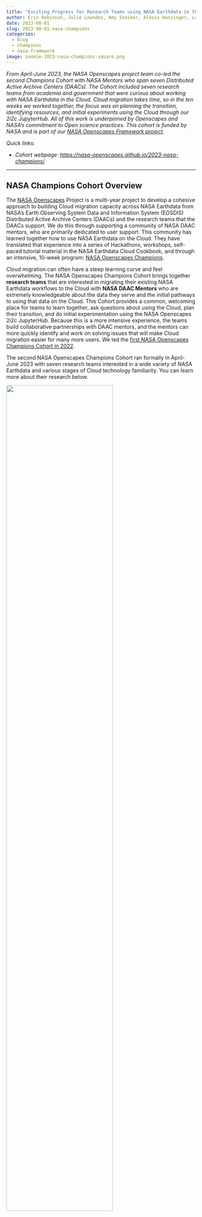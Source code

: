 ```yaml
---
title: "Exciting Progress for Research Teams using NASA Earthdata in the Cloud: 2023 NASA Openscapes Champions Wrap-up"
author: Erin Robinson, Julie Lowndes, Amy Steiker, Alexis Hunzinger, Luis Lopez, Andy Barrett, Cassie Nickles, and NASA DAAC Mentors
date: 2023-08-01
slug: 2023-08-01-nasa-champions
categories:
  - blog
  - champions
  - nasa-framework
image: zoomie-2023-nasa-champions-square.png
---
```


*From April-June 2023, the NASA Openscapes project team co-led the second Champions Cohort with NASA Mentors who span seven Distributed Active Archive Centers (DAACs). The Cohort included seven research teams from academia and government that were curious about working with NASA Earthdata in the Cloud. Cloud migration takes time, so in the ten weeks we worked together, the focus was on planning the transition, identifying resources, and initial experiments using the Cloud through our 2i2c JupyterHub. All of this work is underpinned by Openscapes and NASA's commitment to Open science practices. This cohort is funded by NASA and is part of our [NASA Openscapes Framework project](https://nasa-openscapes.github.io/).*

*Quick links:*

-   *Cohort webpage: <https://nasa-openscapes.github.io/2023-nasa-champions/>* 

------------------------------------------------------------------------

## **NASA Champions Cohort Overview**

The [NASA Openscapes](https://nasa-openscapes.github.io/) Project is a multi-year project to develop a cohesive approach to building Cloud migration capacity across NASA Earthdata from NASA's Earth Observing System Data and Information System (EOSDIS) Distributed Active Archive Centers (DAACs) and the research teams that the DAACs support. We do this through supporting a community of NASA DAAC mentors, who are primarily dedicated to user support. This community has learned together how to use NASA Earthdata on the Cloud. They have translated that experience into a series of Hackathons, workshops, self-paced tutorial material in the NASA Earthdata Cloud Cookbook, and through an intensive, 10-week program: [NASA Openscapes Champions](https://nasa-openscapes.github.io/2023-nasa-champions/).

Cloud migration can often have a steep learning curve and feel overwhelming. The NASA Openscapes Champions Cohort brings together **research teams** that are interested in migrating their existing NASA Earthdata workflows to the Cloud with **NASA DAAC Mentors** who are extremely knowledgeable about the data they serve and the initial pathways to using that data on the Cloud. This Cohort provides a common, welcoming place for teams to learn together, ask questions about using the Cloud, plan their transition, and do initial experimentation using the NASA Openscapes 2i2c JupyterHub. Because this is a more intensive experience, the teams build collaborative partnerships with DAAC mentors, and the mentors can more quickly identify and work on solving issues that will make Cloud migration easier for many more users. We led the [first NASA Openscapes Champions Cohort in 2022](https://openscapes.org/blog/2022-05-12-nasa-2022-champions/).

The second NASA Openscapes Champions Cohort ran formally in April-June 2023 with seven research teams interested in a wide variety of NASA Earthdata and various stages of Cloud technology familiarity. You can learn more about their research below.

![](zoomie-2023-nasa-champions.png){width="75%" fig-align="center" fig-alt="screenshot of 23 zoom participant faces smiling and waving"}


::: {.caption-text .center-text}
Zoomie (♥️) of some researchers in the 2023 NASA Openscapes Champions Cohort
:::

Together as a Champions Cohort, these teams discussed what worked and didn't work as they migrated workflows to the Cloud, focusing on collaboration and open science. We met as a cohort five times over two months on alternating Wednesdays. Each cohort call included a welcome and code of conduct reminder, two teaching sessions with time for reflection in small groups or silent journaling and group discussion, before closing with suggestions for future team meeting topics ("Seaside Chats"), Efficiency Tips, and Inclusion Tips. All topics and the slides presented are shared on the [2023 Cohort page](https://nasa-openscapes.github.io/2023-nasa-champions/). Additional coworking sessions were scheduled on alternate weeks, where researchers could work quietly, screenshare to ask questions or meet with their team to discuss further. In addition, the teams have access to Openscapes' 2i2c Jupyter Hub, which will continue for the next year. 

Thanks to the NASA Openscapes Mentors for supporting the Champions and for their contributions to the curriculum! In particular, the NASA Openscapes Champions Curriculum had significant additions: 

1.  Andy Barrett from the National Snow and Ice Data Center (NSIDC) created a version of **Data Strategies for Future Us** **that is applicable to gridded, remotely sensed data**. Slides are here: <https://nsidc.github.io/data_strategies_for_future_us/data_strategies_slides#/title-slide> 

2.  Amy Steiker and Luis Lopez from NSIDC and Alexis Hunzinger from Goddard Earth Sciences Data and Information Services Center (GES DISC) refactored the **Coding Strategies for Future Us to be tailored to NASA Earthdata search**, **the earthaccess python library**, **and experiences** from teams at Goddard DAAC (GES DISC) that have learned to use the Cloud. 

3.  Amy Steiker from NSIDC designed and led the **Earthdata Cloud Clinic**! This was a hands-on 1-hour clinic that allowed teams to get familiar with the 2i2c JupyterHub, and practice finding and accessing NASA Earthdata via direct access through two methods from a Jupyter Notebook: earthaccess and Harmony-py services. This material can be found in the cookbook here -\> <https://nasa-openscapes.github.io/earthdata-cloud-cookbook/examples/Earthdata-cloud-clinic.html> \

![](earthdata-clinic-zoom.png){width="75%" fig-align="center" fig-alt="screenshot of zoom window with left side showing screenshare of 2i2c JupyterHub and right side faces of participants, some of whom have a green checkmark with 'yes'"}


::: {.caption-text .center-text}
Screenshot of Amy Steiker teaching the Earthdata Clinic. We used Zoom's "green check mark" feature during pauses for people to indicate that they had completed a step.
:::

4.  Cassie Nickles screenshared and introduced the Earthdata Cookbook and NASA Earthdata Cloud cheatsheets in the final cohort call to help teams understand available resources moving forward. 

## **Shared Lessons Learned**

The Openscapes Champions provides a space for teams to come together to learn from each other and across teams. It is a way to collaborate and distribute leadership across teams and reduce the burden on the team leader feeling the need to learn everything first to teach it to the rest of the team. Below are just a few things we've learned and are carrying forward. 

**Understanding 'When to Cloud.'** The Cloud makes some things easier and some things harder. Over the series of five synchronous cohort calls, we considered when Cloud is effective and when the download model may still be more appropriate. Andy Barrett highlighted some considerations in Call 2 on Data Strategies for Future Us.


![](when-to-cloud-barrett.png){width="75%" fig-align="center" fig-alt="bullet text says When to cloud?; What is the data volume?; How long will it take to download?; Can you store all that data (cost and space)?; Do you have the computing power for processing?; Does your team need a common computing environment?; Do you need to share data at each step or just an end product?"}


::: {.caption-text .center-text}
Figure from [Andy's slides](https://nsidc.github.io/data_strategies_for_future_us/data_strategies_slides#/when-to-cloud).
:::

[When to Cloud](https://nasa-openscapes.github.io/earthdata-cloud-cookbook/when-to-cloud.html) is a recent addition as an early chapter of the NASA Earthdata Cloud Cookbook and will evolve as we continue to learn when to Cloud and when not to. Kudos to Alexis Hunzinger from GES DISC for leading this effort.

**Undifferentiated Heavy Lifting - \`earthaccess\` for the win!** [Jeff Bezos coined this term in his 2006 keynote](https://aws.amazon.com/blogs/aws/we_build_muck_s/) describing AWS doing undifferentiated heavy lifting so that everyone doesn't have to do the mucky parts. The NASA DAAC Mentors' work with research teams allows them to identify places of friction that, if fixed once, would benefit many users. One of the places the NASA DAAC mentors, led by Luis Lopez, have done this is with [earthaccess](https://github.com/nsidc/earthaccess), a Python library to search, download or stream NASA Earth science data with just a few lines of code. Luis described earthaccess in a [video demo](https://github.com/nsidc/earthaccess) we shared in Call 3, and the Cohort used earthaccess in Call 4. We heard over and over how useful earthaccess was to the Cohort teams. 



![](zoom-chat-earthaccess.png){width="40%" fig-align="center" fig-alt="screenshot of zoom chat says 'Earthaccess is a really nice improvement over the way we were doing S3 access'"}


::: {.caption-text .center-text}
Zoom chat from a researcher in the 2023 Champions Cohort, who also participated in the 2021 Cloud Hackathon which preceded \`earthaccess\` development.
:::

However, **several challenges working with NASA Earthdata in the Cloud are still unresolved.** These include: 

-   We have made the first steps to migrating to the Cloud possible, but workflows are generally designed for serial processing. Refactoring code to take advantage of parallelization and scaling available in the Cloud isn't a skillset we have on our project team. 

-   Our Cloud tutorials have been Python-centric, and Champions research teams use a variety of languages, including R, Matlab, IDL, and Fortran. File formats - particularly HDF4 and HDFEOS - that some teams used aren't as straightforward to use in the Cloud. 

-   The 2i2c JuypterHub is a great resource for initial experimentation, but teams do not necessarily want to depend on the Hub. The hurdle to go from accessing the Cloud through a GitHub login in a browser to interacting with the AWS console interface is giant. It also requires a credit card, which leads to the most consistent challenge - it is still difficult to understand how much the Cloud will cost. 

## **Gaining Cloud Momentum**

Part of the Openscapes Champions approach is that teams decide what to work on. The teams devoted at least 8 hours a month to focus on their workflows, learning, and collaborating within and across their teams. During this time, they thought through and discussed their current NASA Earthdata workflows and planned and experimented with transitioning their workflows to the Cloud using Openscapes' 2i2c-hosted Jupyter Hub as a first step. As in [other Openscapes Champions cohorts](https://openscapes.org/blog.html#category=champions), teams also realized the power of Open science and that open is a spectrum that includes considering future us - potentially just you or your group in 3 months. 

We saw teams and the NASA DAAC mentors make significant progress in migrating workflows to the Cloud. A few highlights from teams that participated in the cohort included: 

-   The Geoweaver team made a Python version of Geoweaver, pyGeoweaver, and contributed a [tutorial](https://nasa-openscapes.github.io/earthdata-cloud-cookbook/tutorials/fair-workflow-geoweaver-demo.html) to the EarthData Cloud Cookbook! 

-   The CLIMCAPS Team did initial experiments with earthaccess. They found it was a factor of 2 faster, but expected a more significant increase in speed.

-   The HEAT Team was able to access data through earthaccess and bring it into Geopandas. They have additional work to do to use the Cloud to process data to connect to other services like GIOVANNI. 

-   The S-MODE Team made initial progress using earthaccess with S-MODE data. They had challenges being able to only access one file at a time. 

-   The Hydrometeorology and GESTAR Teams connected with our MathWorks contacts and made progress accessing NASA Earthdata in the Cloud via MATLAB. We've submitted a talk at the AGU fall conference about this, stay tuned!

-   The LASERS Team had experience with Google Earth Engine and spent some time trying to use AWS for the same tasks. They also noted how their Cloud collaboration was a pathway toward more open, collaborative work across their team. 

## **Onward!**

If our NASA Openscapes Champions Cohort is any indication, the NASA Earthdata community is making significant strides in building capacity to use Cloud resources, and the transition is successfully happening. While the cohort is officially over, these teams are just at the beginning, and we are excited to follow their results. Several Champions will participate in Carpentries Instructor Training this summer; The Carpentries is a nonprofit that teaches introductory coding skills around the world, Instructor Training is not coding-specific, but it is a pedagogical approach to teaching technical topics. As part of our NASA grant, we partner with The Carpentries and are excited to extend this opportunity to Champions since many of them mentioned wanting to contribute more to open science efforts going forward.

We are grateful to this Champion Cohort's early adopter spirit, their time and effort to make this migration and all of the feedback and input they provided. They all participated in this cohort, knowing that while this was the second Cohort, they were among the first research teams to use NASA Earthdata in the Cloud. What they learned and shared will make it easier for subsequent teams to make this same shift. Many teams articulated this spirit of Open leadership, explicitly asking how they could help other teams. We also learned so much, and we will refine the NASA Openscapes Champions as we plan for our next cohort and our work with the DAAC mentors in the future years of our project.\

## **About the NASA Openscapes Champions Teams**

**CLIMCAPS Team** We use a number of NASA products in [CLIMCAPS](https://airs.jpl.nasa.gov/data/products/climcaps-L2-L3/) to stabilize and improve the retrieval of atmospheric profiles from hyperspectral infrared measurements. These include (i) MERRA-2 and (ii) the MEASURES CAMEL dataset. We distribute CLIMCAPS as Level 2 and Level 3 files to a range of different users. Our research focuses on maintaining/improving the CLIMCAPS algorithm and collaborating with users to improve and tailor CLIMCAPS data products. Since releasing the CLIMCAPS record via GES DISC in 2020 (2002--present), we have seen our user base grow. We have had the chance to collaborate with many groups. This gave us the opportunity to address their questions, clarify the product and help prepare custom Level 3 files that are tailored to target applications. The CLIMCAPS Level 2 product contains many different types of uncertainty metrics that can be used to filter and refine data usage. We would absolutely love the opportunity to make these workflows, that we've helped develop for users, more widely available. I have no doubt that other communities will find it useful also, and we want, in turn, to learn from others. Experience is teaching us that good science happens when developers and scientists collaborate together. And this is why I think Cloud-based workflows is one of the most exciting technology advances in recent years.

**HEAT (HydroEnergy Analytics Team)** There is an increasing global demand for food, water and energy mainly driven by rapid urbanization, rising population, economic growth and regional conflicts. As water, energy and food are interconnected and are part of a system, we will adopt an integrated Water-Energy-Food Nexus (W-E-F) approach to examine the interdependence of water, energy and food and the impacts of climate change on water, energy, and food consumption in Nepal. Nepal, a country located in Southeast Asia, presents a unique case, where the datasets are either sparse, extremely challenging to obtain, or unavailable. Assessing W-E-F Nexus is particularly challenging due to gaps in datasets and lack of long-term observations. NASA's Earth Observation data can be used to overcome these obstacles by providing ongoing long-term observations of the planet at various spatial and temporal resolutions, effectively filling in the gaps in the data. Our approach involves utilizing data-driven techniques to analyze the W-E-F nexus at watershed level in Nepal. Specifically, we plan to combine NASA's Earth Observation data with hydropower generation, agricultural production and socioeconomic data in Nepal to gain a more comprehensive understanding of the W-E-F nexus in the region. We have identified several potential datasets, and will address two major questions in the cohort: 1) How has water availability, hydropower generation and consumption, demographics, crop yield changed in Nepal over the last 20 years? 2) What is the relationship between change in hydropower generation with respect to changes in hydrometeorology and demographics? Outcome: We will develop a Jupyter Notebook that outlines a comprehensive method for generating outputs from data acquisition using a Cloud environment. This end-to-end process will be clearly described in the notebook, providing an intuitive and efficient workflow that can be replicated by others adhering to the open science principles. Through this effort, we aim to facilitate the use of Cloud computing in data analysis and dissemination, streamlining the research process and enabling more efficient collaboration among researchers. The final Jupyter Notebook will be shared in the collaborative space (GitHub). The pain points encountered from an interdisciplinary user's perspective will be documented.

**LASERS Team** Our team has expertise in assessing vegetation biophysical parameters using data from all platforms, terrestrial, airborne and spaceborne. We have experience in using the Google Earth Engine and [ICESat-2](https://icesat-2.gsfc.nasa.gov/) data to produce gridded-maps of canopy height and canopy cover and we have produced open science software tools for displaying and labeling ICESat-2 photons, e.g., PhotonLabeler, or Waveformlidar, both available on GitHub. Our research efforts of producing Landsat-resolution gridded maps of canopy height, canopy cover, and biomass, are limited in scale by using local computing and data download-intensive approaches. Educational accounts on Cloud-based platforms, such as GEE, have limitations for data availability, data volume and modeling options, and the learning curve and cost for migrating to platforms like AWS, have their own challenges. As such, we hope that by joining NASA's Openscapes we'll remove barriers to producing timely vegetation products at continental and global scales to better answer pressing questions in ecology while empowering students and young scientists to use Cloud-computing and open science tools. We use ICESat-2 data, Landsat, and derived data to characterize vegetation structure and estimate biophysical parameters, such as height, cover, biomass. For producing gridded maps of vegetation parameters at scales larger than regional, e.g., continental and global, the volume of data download and processing time are hampering the workflow, therefore we intend to migrate the process to the Cloud.

**Geoweaver Team** Our group has a lot of interests and collaboration history with DAACs and the Earth science community, and we are dedicated to developing [Geoweaver](https://github.com/ESIPFed/Geoweaver) to support Earth science teams as well as DAAC staff (data pipeline, ingestion, migration, analytics) to be productive, and their work are tangible and FAIR for other scientists to reproduce. We use NASA data as input variables to AI models to train the models with the ability to discover Earth insights in time and be actionable. We are very interested in migrating the workflow into the Cloud because that is where the data is and there are data retrieval and I/O steps in our workflows which are slow if they are executed outside the Cloud. By migrating workflows into Cloud, we want to experiment and showcase that: (1) scientists can easily switch from their personal computing environments to Cloud environment seamlessly and effortlessly using Geoweaver; (2) the hybrid collaboration environment provided by NASA and researchers' home institution, including their laptops, can work together for one single workflow (/purpose) without under-using (wasting) resources; (3) make the building-testing-debugging iteration more quick, useful, transparent, and of course FAIR (Geoweaver records everything people did no matter where) and help scientists get serious about workflow run history sharing in a single zip file; (4) show that Geoweaver is a click-button solution if scientists want to deploy their AI workflows into operational services to run periodically like every day.

**S-MODE Team** Our group has a diversity of professional experience, ranging from graduate students to PI's. Everyone in our group is interested in exploring open-source workflows on the Cloud and building machinery to analyze a variety of data from [S-MODE](https://espo.nasa.gov/s-mode/content/S-MODE) (Sub-Mesoscale Ocean Dynamics Experiment). Our collaboration will benefit the general S-MODE community as we plan on sharing our findings. Our overall goal is to foster a data analysis community for S-MODE by creating machinery that can be used by many research groups. From Mackenzie: "I work with NASA funded saildrone data to investigate submesoscale dynamics of the upper ocean and air-sea interactions. Specifically, I am working with saildrone datasets from the Atlantic Tradewind Ocean Atmosphere Interaction Campaign (ATOMIC) and S-MODE. I analyze the saildrone data using python and Jupyter notebooks. Additionally, I use satellite data from SMAP, Aquarius, and SWOT to provide environmental context on where the saildrone data was collected. I currently download most of the datasets and keep them on my university's HPC system. I use open-source software to analyze the data, which includes python packages such as Xarray, numpy, matplotlib, cartopy, and pandas."

**Hydrometeorology Team** We are highly motivated to migrate our ground validation workflow for the [NASA GPM - Global Precipitation Measurement](https://gpm.nasa.gov/) product to the Cloud. With over a decade of experience working with ground weather radar products and developing comprehensive workflows for ground validation work, we are eager to streamline and optimize our process. We use NASA data in three areas. First, we conduct cross-validation between NASA GPM products and NOAA ground weather radar products. Second, we create synergy of multiple NASA remote sensing measurements to achieve better precipitation product. Third, we apply NASA remote sensing data to monitor and forecast natural hazards such as flash flooding, drought, tornado, etc. Our team recognizes the numerous benefits that Cloud computing resources can provide. Firstly, Cloud services are highly scalable and can easily accommodate changes in demand from other scientists. Secondly, by migrating our workflow to the Cloud, we can automate many tasks and improve efficiency while reducing the risk of errors or delays. Thirdly, Cloud computing resources are accessible from anywhere with an internet connection, making it easier to collaborate with other scientists. Lastly, Cloud services can be integrated with other tools and services, such as machine learning or data analytics platforms, enhancing the overall capabilities of the workflow. We strongly believe that ground validation efforts require a global approach, and migrating our ground validation workflow to the Cloud can greatly enhance our ability to collaborate with other scientists and improve our work on a global scale.

**GESTAR Team** We conduct sensor calibration, mission support and support data applications. I work in the [GESTAR2](https://gestar2.umbc.edu/) group (Goddard Earth Sciences Technology and Research II) at UMBC (University of Maryland, Baltimore County). Our team, lead by Dr. Strow with us has been responsible for the development of the CHIRP (Climate Hyperspectral Radiance Product) now being hosted on GES DISC DAAC and intimately concerned with the Aqua AIRS, NOAA CrIS MetOP IASI sensors so that their data can be used for climate studies. We are heavily invested in Matlab with C and Fortran libraries. We deal with 10s of TB data almost daily using the HPC at UMBC - a fantastic resource. There is an interest and growing incentive to migrate to the Cloud, but for us the capital (of effort) to 're-locate' is very significant. We need to understand the cost/benefit in our situation. There is a very steep learning curve and very little time available and there isn't a one solution to fit all.
